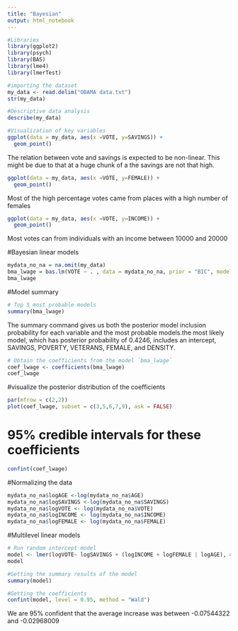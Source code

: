 ---
title: "Bayesian"
output: html_notebook
---

 
```{r}
#Libraries
library(ggplot2)
library(psych)
library(BAS)
library(lme4)
library(lmerTest)

```

```{r}
#importing the dataset
my_data <- read.delim("OBAMA data.txt")
str(my_data)
```

```{r}
#Descriptive data analysis
describe(my_data)

```


```{r}
#Visualization of key variables
ggplot(data = my_data, aes(x =VOTE, y=SAVINGS)) +
  geom_point()
```
The relation between vote and savings is expected to be non-linear. This might be due to that at a huge chunk of a the savings are not that high.
```{r}
ggplot(data = my_data, aes(x =VOTE, y=FEMALE)) +
  geom_point()
```
Most of the high percentage votes came from places with a high number of females
```{r}
ggplot(data = my_data, aes(x =VOTE, y=INCOME)) +
  geom_point()
```
Most votes can from individuals with an income between 10000 and 20000


#Bayesian linear models
```{r}
mydata_no_na = na.omit(my_data)
bma_lwage = bas.lm(VOTE ~ . , data = mydata_no_na, prior = "BIC", modelprior = uniform())
bma_lwage
```
#Model summary
```{r}
# Top 5 most probable models
summary(bma_lwage)
```
The summary command gives us both the posterior model inclusion probability for each variable and the most probable models.the most likely model, which has posterior probability of 0.4246, includes an intercept, SAVINGS, POVERTY, VETERANS, FEMALE, and DENSITY.

```{r}
# Obtain the coefficients from the model `bma_lwage`
coef_lwage <- coefficients(bma_lwage)
coef_lwage
```
#visualize the posterior distribution of the coefficients 
```{r}
par(mfrow = c(2,2))
plot(coef_lwage, subset = c(3,5,6,7,9), ask = FALSE)
```
# 95% credible intervals for these coefficients
```{r}
confint(coef_lwage)
```
#Normalizing the data
```{r}
mydata_no_na$logAGE <-log(mydata_no_na$AGE)
mydata_no_na$logSAVINGS <-log(mydata_no_na$SAVINGS)
mydata_no_na$logVOTE <- log(mydata_no_na$VOTE)
mydata_no_na$logINCOME <- log(mydata_no_na$INCOME)
mydata_no_na$logFEMALE <- log(mydata_no_na$FEMALE)
```

#Multilevel linear models
```{r}

# Run random intercept model
model <- lmer(logVOTE~ logSAVINGS + (logINCOME + logFEMALE | logAGE), data=mydata_no_na)
model
```
```{r}
#Getting the summary results of the model
summary(model)
```
```{r}
#Getting the coefficients
confint(model, level = 0.95, method = "Wald")
```
We are 95% confident that the average increase was between -0.07544322  and -0.02968009